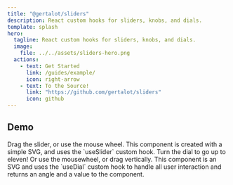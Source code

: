 ```yaml
---
title: "@gertalot/sliders"
description: React custom hooks for sliders, knobs, and dials.
template: splash
hero:
  tagline: React custom hooks for sliders, knobs, and dials.
  image:
    file: ../../assets/sliders-hero.png
  actions:
    - text: Get Started
      link: /guides/example/
      icon: right-arrow
    - text: To the Source!
      link: "https://github.com/gertalot/sliders"
      icon: github
---
```



## Demo

<CardGrid>
  <Card title="Slider" icon="star">
    Drag the slider, or use the mouse wheel. This component is created with
    a simple SVG, and uses the `useSlider` custom hook.
    <VolumeSlider client:idle />
  </Card>
  <Card title="Dial" icon="star">
    Turn the dial to go up to eleven! Or use the mousewheel, or drag vertically.
    This component is an SVG and uses the `useDial` custom hook to handle all
    user interaction and returns an angle and a value to the component.
    <VolumeDial client:idle />
  </Card>

</CardGrid>
